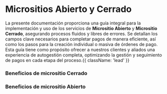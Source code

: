 



<HeroPattern />

# Micrositios Abierto y Cerrado

La presente documentación proporciona una guía integral para la implementación y uso de los servicios de **Micrositio Abierto** y **Micrositio Cerrado**, asegurando procesos fluidos y libres de errores. Se detallan los campos clave necesarios para completar pagos de manera eficiente, así como los pasos para la creación individual o masiva de órdenes de pago. Esta guía tiene como propósito ofrecer a nuestros clientes y aliados una experiencia de autogestión completa, optimizando la gestión y seguimiento de pagos en cada etapa del proceso.{{ className: 'lead' }}


### Beneficios de micrositio Cerrado

<BenefitsIntroductionClosed/>


### Beneficios de micrositio Abierto

<BenefitsIntroductionOpen/>